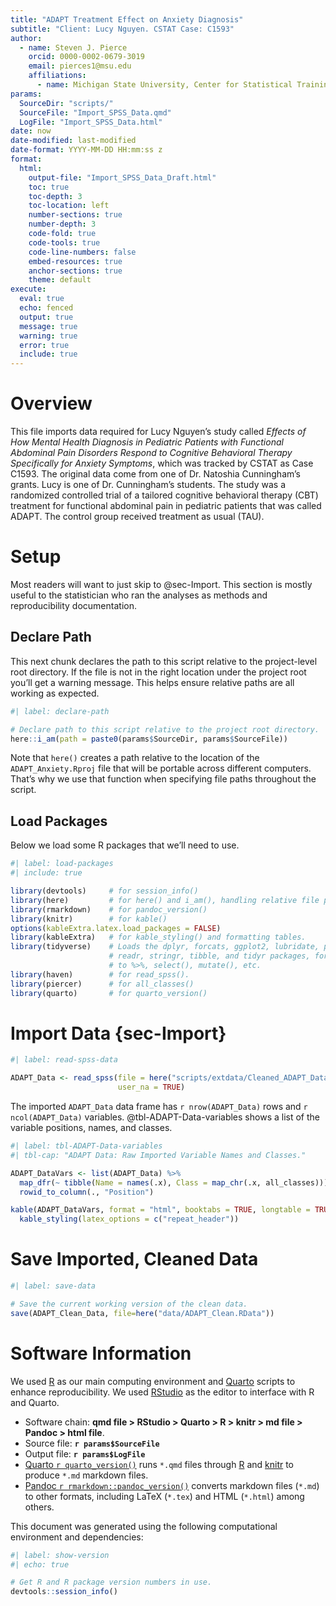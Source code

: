 ```yaml
---
title: "ADAPT Treatment Effect on Anxiety Diagnosis"
subtitle: "Client: Lucy Nguyen. CSTAT Case: C1593"
author: 
  - name: Steven J. Pierce
    orcid: 0000-0002-0679-3019
    email: pierces1@msu.edu
    affiliations: 
      - name: Michigan State University, Center for Statistical Training and Consulting
params:
  SourceDir: "scripts/"
  SourceFile: "Import_SPSS_Data.qmd"
  LogFile: "Import_SPSS_Data.html"
date: now
date-modified: last-modified
date-format: YYYY-MM-DD HH:mm:ss z
format: 
  html:
    output-file: "Import_SPSS_Data_Draft.html"
    toc: true
    toc-depth: 3
    toc-location: left
    number-sections: true
    number-depth: 3
    code-fold: true
    code-tools: true
    code-line-numbers: false
    embed-resources: true 
    anchor-sections: true
    theme: default
execute: 
  eval: true 
  echo: fenced 
  output: true 
  message: true 
  warning: true 
  error: true 
  include: true 
---
```


# Overview
This file imports data required for Lucy Nguyen's study called 
*Effects of How Mental Health Diagnosis in Pediatric Patients with Functional Abdominal Pain Disorders Respond to Cognitive Behavioral Therapy Specifically for Anxiety Symptoms*, 
which was tracked by CSTAT as Case C1593. The original data come from one of 
Dr. Natoshia Cunningham's grants. Lucy is one of Dr. Cunningham's students. The
study was a randomized controlled trial of a tailored cognitive behavioral
therapy (CBT) treatment for functional abdominal pain in pediatric patients that
was called ADAPT. The control group received treatment as usual (TAU).

# Setup
Most readers will want to just skip to @sec-Import. This section is mostly
useful to the statistician who ran the analyses as methods and reproducibility 
documentation.

## Declare Path
This next chunk declares the path to this script relative to the project-level 
root directory. If the file is not in the right location under the project root
you'll get a warning message. This helps ensure relative paths are all working 
as expected. 

``` r
#| label: declare-path

# Declare path to this script relative to the project root directory.
here::i_am(path = paste0(params$SourceDir, params$SourceFile))
```

Note that `here()` creates a path relative to the location of the 
`ADAPT_Anxiety.Rproj` file that will be portable across different computers.
That's why we use that function when specifying file paths throughout the
script.

## Load Packages
Below we load some R packages that we'll need  to use. 

```r
#| label: load-packages
#| include: true

library(devtools)     # for session_info()
library(here)         # for here() and i_am(), handling relative file paths. 
library(rmarkdown)    # for pandoc_version()
library(knitr)        # for kable()
options(kableExtra.latex.load_packages = FALSE)
library(kableExtra)   # for kable_styling() and formatting tables. 
library(tidyverse)    # Loads the dplyr, forcats, ggplot2, lubridate, purrr, 
                      # readr, stringr, tibble, and tidyr packages, for access 
                      # to %>%, select(), mutate(), etc. 
library(haven)        # for read_spss().
library(piercer)      # for all_classes()
library(quarto)       # for quarto_version()
```

# Import Data {sec-Import}

```r
#| label: read-spss-data

ADAPT_Data <- read_spss(file = here("scripts/extdata/Cleaned_ADAPT_Data_2024-06-30.sav"),
                        user_na = TRUE)
```

The imported `ADAPT_Data` data frame has `r nrow(ADAPT_Data)` rows and 
`r ncol(ADAPT_Data)` variables. @tbl-ADAPT-Data-variables shows a list of the 
variable positions, names, and classes.

``` r
#| label: tbl-ADAPT-Data-variables
#| tbl-cap: "ADAPT Data: Raw Imported Variable Names and Classes."

ADAPT_DataVars <- list(ADAPT_Data) %>% 
  map_dfr(~ tibble(Name = names(.x), Class = map_chr(.x, all_classes))) %>% 
  rowid_to_column(., "Position")

kable(ADAPT_DataVars, format = "html", booktabs = TRUE, longtable = TRUE) %>%
  kable_styling(latex_options = c("repeat_header"))
```

# Save Imported, Cleaned Data

``` r
#| label: save-data

# Save the current working version of the clean data. 
save(ADAPT_Clean_Data, file=here("data/ADAPT_Clean.RData"))
```

# Software Information
We used [R](https://www.r-project.org/) as our main computing environment and 
[Quarto](https://quarto.org/) scripts to enhance reproducibility. We used 
[RStudio](www.rstudio.org) as the editor to interface with R and Quarto. 

- Software chain:
  **qmd file > RStudio > Quarto > R > knitr > md file > Pandoc > html file**.
- Source file: **`r params$SourceFile`**
- Output file: **`r params$LogFile`**
- [Quarto `r quarto_version()`](https://quarto.org/) runs `*.qmd` files through 
  [R](https://www.r-project.org/) and [knitr](https://yihui.org/knitr/) to 
  produce `*.md` markdown files.
- [Pandoc `r rmarkdown::pandoc_version()`](https://pandoc.org) converts markdown 
  files (`*.md`) to other formats, including LaTeX (`*.tex`) and HTML (`*.html`) 
  among others.

This document was generated using the following computational environment and 
dependencies: 

``` r
#| label: show-version
#| echo: true

# Get R and R package version numbers in use.
devtools::session_info()
```

